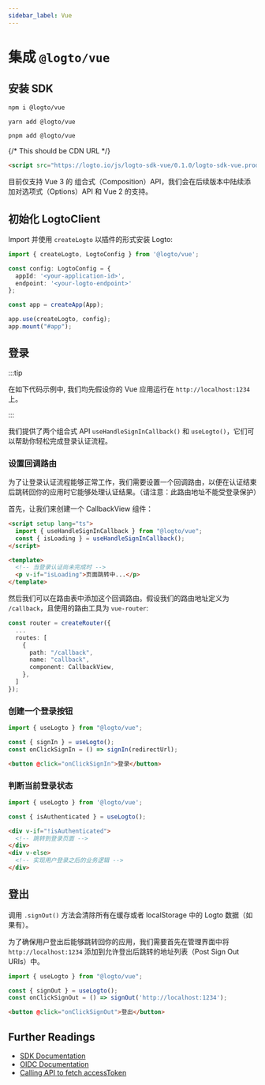 ```yaml
---
sidebar_label: Vue
---
```




# 集成 `@logto/vue`

<AppNote type="Single Page" />

## 安装 SDK

<Tabs>
<TabItem value="npm" label="npm">

```bash
npm i @logto/vue
```

</TabItem>
<TabItem value="yarn" label="Yarn">

```bash
yarn add @logto/vue
```

</TabItem>
<TabItem value="pnpm" label="pnpm">

```bash
pnpm add @logto/vue
```

</TabItem>
<TabItem value="script" label="script">

{/* This should be CDN URL */}
```html
<script src="https://logto.io/js/logto-sdk-vue/0.1.0/logto-sdk-vue.production.js" />
```

</TabItem>
</Tabs>

<Admonition type="note">
  目前仅支持 Vue 3 的 组合式（Composition）API，我们会在后续版本中陆续添加对选项式（Options）API 和 Vue 2 的支持。
</Admonition>

## 初始化 LogtoClient

Import 并使用 `createLogto` 以插件的形式安装 Logto:

```ts
import { createLogto, LogtoConfig } from '@logto/vue';

const config: LogtoConfig = {
  appId: '<your-application-id>',
  endpoint: '<your-logto-endpoint>'
};

const app = createApp(App);

app.use(createLogto, config);
app.mount("#app");
```

## 登录

:::tip

在如下代码示例中, 我们均先假设你的 Vue 应用运行在 `http://localhost:1234` 上。

:::

我们提供了两个组合式 API `useHandleSignInCallback()` 和 `useLogto()`，它们可以帮助你轻松完成登录认证流程。 

### 设置回调路由

为了让登录认证流程能够正常工作，我们需要设置一个回调路由，以便在认证结束后跳转回你的应用时它能够处理认证结果。（请注意：此路由地址不能受登录保护）

首先，让我们来创建一个 CallbackView 组件：

```html
<script setup lang="ts">
  import { useHandleSignInCallback } from "@logto/vue";
  const { isLoading } = useHandleSignInCallback();
</script>

<template>
  <!-- 当登录认证尚未完成时 -->
  <p v-if="isLoading">页面跳转中...</p>
</template>
```

然后我们可以在路由表中添加这个回调路由。假设我们的路由地址定义为 `/callback`，且使用的路由工具为 `vue-router`:

```ts
const router = createRouter({
  ...
  routes: [
    {
      path: "/callback",
      name: "callback",
      component: CallbackView,
    },
  ]
});
```

### 创建一个登录按钮

<SignInNote calling=".signIn()" />

```ts
import { useLogto } from "@logto/vue";

const { signIn } = useLogto();
const onClickSignIn = () => signIn(redirectUrl);
```

```html
<button @click="onClickSignIn">登录</button>
```

### 判断当前登录状态

```ts
import { useLogto } from '@logto/vue';

const { isAuthenticated } = useLogto();
```

```html
<div v-if="!isAuthenticated">
  <!-- 跳转到登录页面 -->
</div>
<div v-else>
  <!-- 实现用户登录之后的业务逻辑 -->
</div>
```

## 登出

调用 `.signOut()` 方法会清除所有在缓存或者 localStorage 中的 Logto 数据（如果有）。

为了确保用户登出后能够跳转回你的应用，我们需要首先在管理界面中将 `http://localhost:1234` 添加到允许登出后跳转的地址列表（Post Sign Out URIs）中。

```ts
import { useLogto } from "@logto/vue";

const { signOut } = useLogto();
const onClickSignOut = () => signOut('http://localhost:1234');
```

```html
<button @click="onClickSignOut">登出</button>
```

## Further Readings

- [SDK Documentation](https://link-url-here.org)
- [OIDC Documentation](https://link-url-here.org)
- [Calling API to fetch accessToken](https://link-url-here.org)
